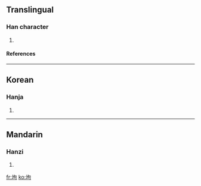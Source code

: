 ==Translingual==
===Han character===
{{Han char|rn=32|rad=土|as=05|sn=8|four=|canj=土心口 (GPR)}}
# {{defn|Han|sort=土05}}
====References====
{{Han ref|kx=0227.020|dkj=04997|dj=0462.180|hdz=10434.010|uh=5778|ud=22392}}
----
==Korean==
===Hanja===
{{ko-hanja|hangeul=구|rv=gu|mr=ku}}
# {{defn|Korean}}
----
==Mandarin==
===Hanzi===
{{cmn-hanzi|pin=[[bō]] ([[bo1]]), [[gòu]] ([[gou4]])|wg=po<sup>1</sup>, kou<sup>4</sup>}}
# {{defn|Mandarin}}

[[fr:坸]]
[[ko:坸]]